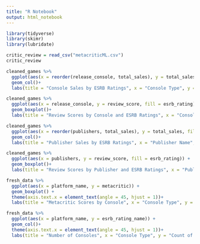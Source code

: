 ```yaml
---
title: "R Notebook"
output: html_notebook
---
```


```r
library(tidyverse)
library(skimr)
library(lubridate) 
```

```r
critic_review = read_csv("metacriticML.csv")
critic_review
```

```r
cleaned_games %>%
  ggplot(aes(x = reorder(release_console, total_sales), y = total_sales, fill = esrb_rating)) +
  geom_col()+
  labs(title = "Console Sales by ESRB Ratings", x = "Console Type", y = "Total Sales", fill = "ESRB Ratings")
```

```r
cleaned_games %>% 
  ggplot(aes(x = release_console, y = review_score, fill = esrb_rating)) +
  geom_boxplot()+
  labs(title = "Review Scores by Console and ESRB Ratings", x = "Console Type", y = "Review Scores", fill = "ESRB Ratings")
```

```r
cleaned_games %>%
  ggplot(aes(x = reorder(publishers, total_sales), y = total_sales, fill = esrb_rating)) +
  geom_col()+
  labs(title = "Publisher Sales by ESRB Ratings", x = "Publisher Name", y = "Total Sales", fill = "ESRB Ratings")
```

```r
cleaned_games %>% 
  ggplot(aes(x = publishers, y = review_score, fill = esrb_rating)) +
  geom_boxplot()+
  labs(title = "Review Scores by Publisher and ESRB Ratings", x = "Publisher Name", y = "Review Scores", fill = "ESRB Ratings")
```
```r
fresh_data %>% 
  ggplot(aes(x = platform_name, y = metacritic)) +
  geom_boxplot() +
  theme(axis.text.x = element_text(angle = 45, hjust = 1))+
  labs(title = "Metacritic Scores by Console", x = "Console Type", y = "Review Scores")
```

```r
fresh_data %>%
  ggplot(aes(x = platform_name, y = esrb_rating_name)) +
  geom_col()+
  theme(axis.text.x = element_text(angle = 45, hjust = 1))+
  labs(title = "Number of Consoles", x = "Console Type", y = "Count of Games")
```